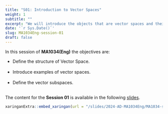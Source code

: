 ```yaml
---
title: "S01: Introduction to Vector Spaces"
weight: 1
subtitle: ""
excerpt: "We will introduce the objects that are vector spaces and their properties."
date: '`r Sys.Date()`'
slug: MA1034Eng-session-01
draft: false
---
```


In this session of **MA1034(Eng)** the objectives are:


* Define the structure of Vector Space. <br/><br/>
* Introduce examples of vector spaces. <br/><br/>
* Define the vector subspaces. <br/><br/>


The content for the **Session 01** is available in the following [slides](/slides/2024-AD-MA1034Eng/MA1034-sesion-01).


```r
xaringanExtra::embed_xaringan(url = "/slides/2024-AD-MA1034Eng/MA1034-sesion-01", ratio = "4:3")
```
